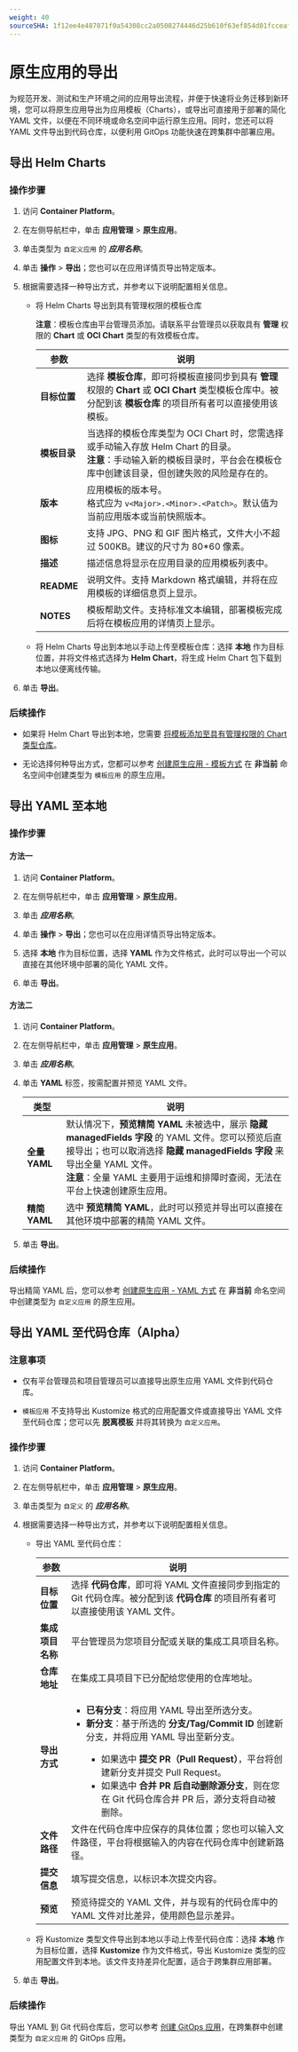 ```yaml
---
weight: 40
sourceSHA: 1f12ee4e487071f0a54308cc2a0508274446d25b610f63ef854d01fcceafd47e
---
```


# 原生应用的导出

为规范开发、测试和生产环境之间的应用导出流程，并便于快速将业务迁移到新环境，您可以将原生应用导出为应用模板（Charts），或导出可直接用于部署的简化 YAML 文件，以便在不同环境或命名空间中运行原生应用。同时，您还可以将 YAML 文件导出到代码仓库，以便利用 GitOps 功能快速在跨集群中部署应用。

## 导出 Helm Charts

### 操作步骤

1. 访问 **Container Platform**。

2. 在左侧导航栏中，单击 **应用管理** > **原生应用**。

3. 单击类型为 `自定义应用` 的 ***应用名称***。

4. 单击 **操作** > **导出**；您也可以在应用详情页导出特定版本。

5. 根据需要选择一种导出方式，并参考以下说明配置相关信息。

   - 将 Helm Charts 导出到具有管理权限的模板仓库

     **注意**：模板仓库由平台管理员添加。请联系平台管理员以获取具有 **管理** 权限的 **Chart** 或 **OCI Chart** 类型的有效模板仓库。

     | 参数                 | 说明                                                                                                                                                                                                                                                                                                            |
     | --------------------- | --------------------------------------------------------------------------------------------------------------------------------------------------------------------------------------------------------------------------------------------------------------------------------------------------------------- |
     | **目标位置**         | 选择 **模板仓库**，即可将模板直接同步到具有 **管理** 权限的 **Chart** 或 **OCI Chart** 类型模板仓库中。被分配到该 **模板仓库** 的项目所有者可以直接使用该模板。                                                                                                                                |
     | **模板目录**         | 当选择的模板仓库类型为 OCI Chart 时，您需选择或手动输入存放 Helm Chart 的目录。<br />**注意**：手动输入新的模板目录时，平台会在模板仓库中创建该目录，但创建失败的风险是存在的。                                                                                                                      |
     | **版本**             | 应用模板的版本号。<br />格式应为 `v<Major>.<Minor>.<Patch>`。默认值为当前应用版本或当前快照版本。                                                                                                                                                                                                            |
     | **图标**             | 支持 JPG、PNG 和 GIF 图片格式，文件大小不超过 500KB。建议的尺寸为 80\*60 像素。                                                                                                                                                                                                                           |
     | **描述**             | 描述信息将显示在应用目录的应用模板列表中。                                                                                                                                                                                                                                                                    |
     | **README**            | 说明文件。支持 Markdown 格式编辑，并将在应用模板的详细信息页上显示。                                                                                                                                                                                                                                          |
     | **NOTES**             | 模板帮助文件。支持标准文本编辑，部署模板完成后将在模板应用的详情页上显示。                                                                                                                                                                                                                                 |

   - 将 Helm Charts 导出到本地以手动上传至模板仓库：选择 **本地** 作为目标位置，并将文件格式选择为 **Helm Chart**，将生成 Helm Chart 包下载到本地以便离线传输。

6. 单击 **导出**。

### 后续操作

- 如果将 Helm Chart 导出到本地，您需要 [将模板添加至具有管理权限的 Chart 类型仓库](../helm_chart/manage_helmchart.mdx)。

- 无论选择何种导出方式，您都可以参考 [创建原生应用 - 模板方式](../create_applications/chart_app.mdx) 在 **非当前** 命名空间中创建类型为 `模板应用` 的原生应用。

## 导出 YAML 至本地

### 操作步骤

#### **方法一**

1. 访问 **Container Platform**。

2. 在左侧导航栏中，单击 **应用管理** > **原生应用**。

3. 单击 ***应用名称***。

4. 单击 **操作** > **导出**；您也可以在应用详情页导出特定版本。

5. 选择 **本地** 作为目标位置，选择 **YAML** 作为文件格式，此时可以导出一个可以直接在其他环境中部署的简化 YAML 文件。

6. 单击 **导出**。

#### **方法二**

1. 访问 **Container Platform**。

2. 在左侧导航栏中，单击 **应用管理** > **原生应用**。

3. 单击 ***应用名称***。

4. 单击 **YAML** 标签，按需配置并预览 YAML 文件。

   | 类型                | 说明                                                                                                                                                                                                                                                                                            |
   | --------------------- | ------------------------------------------------------------------------------------------------------------------------------------------------------------------------------------------------------------------------------------------------------------------------------------------------ |
   | **全量 YAML**         | 默认情况下，**预览精简 YAML** 未被选中，展示 **隐藏 managedFields 字段** 的 YAML 文件。您可以预览后直接导出；也可以取消选择 **隐藏 managedFields 字段** 来导出全量 YAML 文件。<br />**注意**：全量 YAML 主要用于运维和排障时查阅，无法在平台上快速创建原生应用。  |
   | **精简 YAML**         | 选中 **预览精简 YAML**，此时可以预览并导出可以直接在其他环境中部署的精简 YAML 文件。                                                                                                                                                                                                          |

5. 单击 **导出**。

### 后续操作

导出精简 YAML 后，您可以参考 [创建原生应用 - YAML 方式](../create_applications/yaml_app.mdx) 在 **非当前** 命名空间中创建类型为 `自定义应用` 的原生应用。

## 导出 YAML 至代码仓库（Alpha）

### 注意事项

- 仅有平台管理员和项目管理员可以直接导出原生应用 YAML 文件到代码仓库。

- `模板应用` 不支持导出 Kustomize 格式的应用配置文件或直接导出 YAML 文件至代码仓库；您可以先 **脱离模板** 并将其转换为 `自定义应用`。

### 操作步骤

1. 访问 **Container Platform**。

2. 在左侧导航栏中，单击 **应用管理** > **原生应用**。

3. 单击类型为 `自定义` 的 ***应用名称***。

4. 根据需要选择一种导出方式，并参考以下说明配置相关信息。

   - 导出 YAML 至代码仓库：

     | 参数                 | 说明                                                                                                                                                                                                  |
     | --------------------- | ----------------------------------------------------------------------------------------------------------------------------------------------------------------------------------------------------- |
     | **目标位置**         | 选择 **代码仓库**，即可将 YAML 文件直接同步到指定的 Git 代码仓库。被分配到该 **代码仓库** 的项目所有者可以直接使用该 YAML 文件。                                                          |
     | **集成项目名称**     | 平台管理员为您项目分配或关联的集成工具项目名称。                                                                                                                                                     |
     | **仓库地址**         | 在集成工具项目下已分配给您使用的仓库地址。                                                                                                                                                             |
     | **导出方式**         | <ul><li>**已有分支**：将应用 YAML 导出至所选分支。</li><li>**新分支**：基于所选的 **分支/Tag/Commit ID** 创建新分支，并将应用 YAML 导出至新分支。</li><ul><li>如果选中 **提交 PR（Pull Request）**，平台将创建新分支并提交 Pull Request。</li><li>如果选中 **合并 PR 后自动删除源分支**，则在您在 Git 代码仓库合并 PR 后，源分支将自动被删除。</li></ul></ul> |
     | **文件路径**         | 文件在代码仓库中应保存的具体位置；您也可以输入文件路径，平台将根据输入的内容在代码仓库中创建新路径。                                                                                                   |
     | **提交信息**         | 填写提交信息，以标识本次提交内容。                                                                                                                                                                      |
     | **预览**             | 预览待提交的 YAML 文件，并与现有的代码仓库中的 YAML 文件对比差异，使用颜色显示差异。                                                                                                                |

   - 将 Kustomize 类型文件导出到本地以手动上传至代码仓库：选择 **本地** 作为目标位置，选择 **Kustomize** 作为文件格式，导出 Kustomize 类型的应用配置文件到本地。该文件支持差异化配置，适合于跨集群应用部署。

5. 单击 **导出**。

### 后续操作

导出 YAML 到 Git 代码仓库后，您可以参考 [创建 GitOps 应用](/gitops/functions/create_argocd_application/create_application_via_platform.mdx)，在跨集群中创建类型为 `自定义应用` 的 GitOps 应用。
